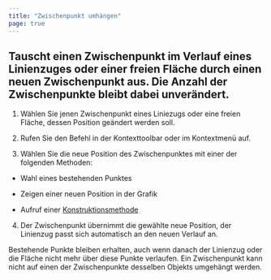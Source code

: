 ```yaml
---
title: "Zwischenpunkt umhängen"
page: true
---
```

## Tauscht einen Zwischenpunkt im Verlauf eines Linienzuges oder einer freien Fl&#228;che durch einen neuen  Zwischenpunkt aus. Die Anzahl der Zwischenpunkte bleibt dabei unver&#228;ndert.

1. W&#228;hlen Sie jenen Zwischenpunkt eines Liniezugs oder eine freien Fl&#228;che, dessen Position ge&#228;ndert werden soll.

2. Rufen Sie den Befehl in der Kontexttoolbar oder im Kontextmen&#252; auf.

3. W&#228;hlen Sie die neue Position des Zwischenpunktes mit einer der folgenden Methoden:

- Wahl eines bestehenden Punktes

- Zeigen einer neuen Position in der Grafik

- Aufruf einer 
[Konstruktionsmethode](../fachschaleeditieren/konstruktion)



4. Der Zwischenpunkt &#252;bernimmt die gew&#228;hlte neue Position, der Linienzug passt sich automatisch an den neuen Verlauf an. 




<Success>
Bestehende Punkte bleiben erhalten, auch wenn danach der Linienzug oder die Fl&#228;che nicht mehr &#252;ber diese Punkte verlaufen.
</Success>
 
<Success>
Ein Zwischenpunkt kann nicht auf einen der Zwischenpunkte desselben Objekts umgeh&#228;ngt werden.
</Success>
 

